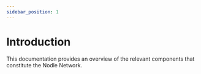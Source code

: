 ```yaml
---
sidebar_position: 1
---
```


# Introduction

This documentation provides an overview of the relevant components that constitute the Nodle Network.
